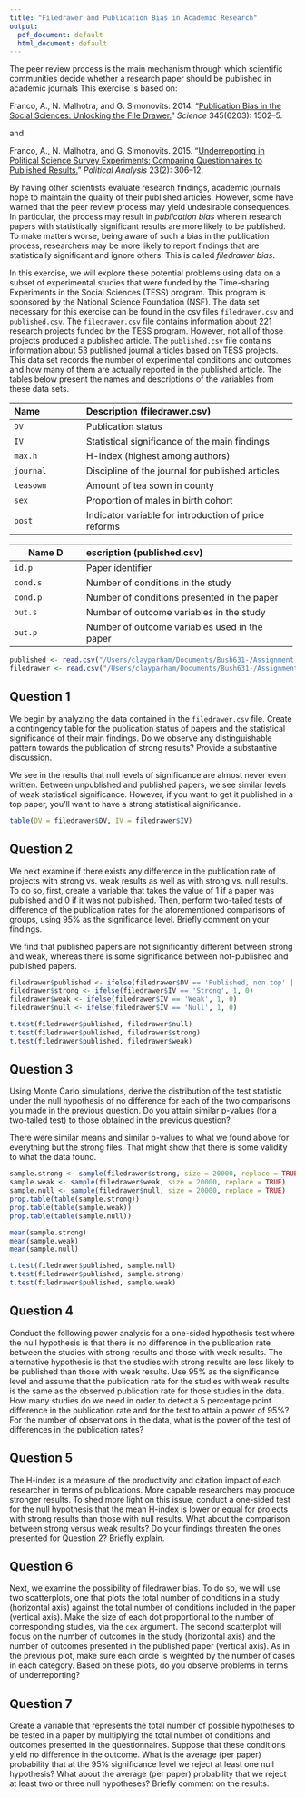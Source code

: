 ```yaml
---
title: "Filedrawer and Publication Bias in Academic Research"
output:
  pdf_document: default
  html_document: default
---
```


The peer review process is the main mechanism through which scientific
communities decide whether a research paper should be published in
academic journals This exercise is based on:

Franco, A., N. Malhotra, and G. Simonovits. 2014. “[Publication Bias 
 in the Social Sciences: Unlocking the File 
 Drawer.](http://dx.doi.org/10.1126/science.1255484)” *Science* 345(6203): 1502–5.

and 

Franco, A., N. Malhotra, and G. Simonovits. 2015. “[Underreporting in 
 Political Science Survey Experiments: Comparing Questionnaires to 
 Published Results.](http://dx.doi.org/10.1093/pan/mpv006)” 
 *Political Analysis* 23(2): 306–12. 

By having other scientists evaluate
research findings, academic journals hope to maintain the quality of
their published articles.  However, some have warned that the peer
review process may yield undesirable consequences.  In particular, the
process may result in *publication bias* wherein research papers
with statistically significant results are more likely to be
published.  To make matters worse, being aware of such a bias in the
publication process, researchers may be more likely to report findings
that are statistically significant and ignore others.  This is called
*filedrawer bias*.

In this exercise, we will explore these potential problems using data
on a subset of experimental studies that were funded by the
Time-sharing Experiments in the Social Sciences (TESS) program.  This
program is sponsored by the National Science Foundation (NSF). The
data set necessary for this exercise can be found in the csv files
`filedrawer.csv` and `published.csv`.  The
`filedrawer.csv` file contains information about 221 research
projects funded by the TESS program.  However, not all of those
projects produced a published article.  The `published.csv` file
contains information about 53 published journal articles based on TESS
projects. This data set records the number of experimental conditions
and outcomes and how many of them are actually reported in the
published article. The tables below present the names and descriptions of the variables from these data
sets.

------------------------------------------------------------------------------
 Name                Description (filedrawer.csv)
 ------------------- ---------------------------------------------------------
 `DV`                Publication status
 
 `IV`                Statistical significance of the main findings
 
 `max.h`             H-index (highest among authors)
 
 `journal`           Discipline of the journal for published articles
 
 `teasown`           Amount of tea sown in county 
 
 `sex`               Proportion of males in birth cohort
 
 `post`              Indicator variable for introduction of price reforms
------------------------------------------------------------------------------
 
------------------------------------------------------------------------------
 Name               Description (published.csv)
 ------------------- ---------------------------------------------------------
 `id.p`              Paper identifier
 
 `cond.s`            Number of conditions in the study
 
 `cond.p`            Number of conditions presented in the paper
 
 `out.s`             Number of outcome variables in the study
 
 `out.p`             Number of outcome variables used in the paper
------------------------------------------------------------------------------
```r
published <- read.csv("/Users/clayparham/Documents/Bush631-/Assignment 12/published.csv")
filedrawer <- read.csv("/Users/clayparham/Documents/Bush631-/Assignment 12/filedrawer.csv")
```
## Question 1
 
 We begin by analyzing the data contained in the
  `filedrawer.csv` file. Create a contingency table for the
  publication status of papers and the statistical significance of
  their main findings. Do we observe any distinguishable pattern
  towards the publication of strong results?  Provide a substantive
  discussion.

We see in the results that null levels of significance are almost never even written. Between unpublished and published papers, we see similar levels of weak statistical significance. However, if you want to get it published in a top paper, you'll want to have a strong statistical significance.
```r
table(DV = filedrawer$DV, IV = filedrawer$IV)
```

## Question 2

We next examine if there exists any difference in the
  publication rate of projects with strong vs. weak results as well as
  with strong vs. null results. To do so, first, create a variable
  that takes the value of 1 if a paper was published and 0 if it was
  not published.  Then, perform two-tailed tests of difference of the
  publication rates for the aforementioned comparisons of groups,
  using 95% as the significance level. Briefly comment on your
  findings.
  
We find that published papers are not significantly different between strong and weak, whereas there is some significance between not-published and published papers.
```r
filedrawer$published <- ifelse(filedrawer$DV == 'Published, non top' | filedrawer$DV == 'Published, top', 1, 0)
filedrawer$strong <- ifelse(filedrawer$IV == 'Strong', 1, 0)
filedrawer$weak <- ifelse(filedrawer$IV == 'Weak', 1, 0)
filedrawer$null <- ifelse(filedrawer$IV == 'Null', 1, 0)

t.test(filedrawer$published, filedrawer$null)
t.test(filedrawer$published, filedrawer$strong)
t.test(filedrawer$published, filedrawer$weak)


```
## Question 3

Using Monte Carlo simulations, derive the distribution of the
  test statistic under the null hypothesis of no difference for each
  of the two comparisons you made in the previous question. Do you
  attain similar p-values (for a two-tailed test) to those obtained in
  the previous question?
  
There were similar means and similar p-values to what we found above for everything but the strong files. That might show that there is some validity to what the data found.
```r
sample.strong <- sample(filedrawer$strong, size = 20000, replace = TRUE)
sample.weak <- sample(filedrawer$weak, size = 20000, replace = TRUE)
sample.null <- sample(filedrawer$null, size = 20000, replace = TRUE)
prop.table(table(sample.strong))
prop.table(table(sample.weak))
prop.table(table(sample.null))

mean(sample.strong)
mean(sample.weak)
mean(sample.null)

t.test(filedrawer$published, sample.null)
t.test(filedrawer$published, sample.strong)
t.test(filedrawer$published, sample.weak)


```
## Question 4

Conduct the following power analysis for a one-sided hypothesis
  test where the null hypothesis is that there is no difference in the
  publication rate between the studies with strong results and those
  with weak results.  The alternative hypothesis is that the studies
  with strong results are less likely to be published than those with
  weak results.  Use 95\% as the significance level and assume that
  the publication rate for the studies with weak results is the same
  as the observed publication rate for those studies in the data.  How
  many studies do we need in order to detect a 5 percentage point
  difference in the publication rate and for the test to attain a
  power of 95\%? For the number of observations in the data, what is
  the power of the test of differences in the publication rates?

## Question 5

The H-index is a measure of the productivity and citation impact
  of each researcher in terms of publications.  More capable
  researchers may produce stronger results.  To shed more light on
  this issue, conduct a one-sided test for the null hypothesis that
  the mean H-index is lower or equal for projects with strong results
  than those with null results.  What about the comparison between
  strong versus weak results?  Do your findings threaten the ones
  presented for Question 2?  Briefly explain.
  
## Question 6

Next, we examine the possibility of filedrawer bias.  To do so,
  we will use two scatterplots, one that plots the total number of
  conditions in a study (horizontal axis) against the total number of
  conditions included in the paper (vertical axis).  Make the size of
  each dot proportional to the number of corresponding studies, via
  the `cex` argument.  The second scatterplot will focus on the
  number of outcomes in the study (horizontal axis) and the number of
  outcomes presented in the published paper (vertical axis). As in the
  previous plot, make sure each circle is weighted by the number of
  cases in each category. Based on these plots, do you observe
  problems in terms of underreporting?
  
## Question 7

Create a variable that represents the total number of possible
  hypotheses to be tested in a paper by multiplying the total number
  of conditions and outcomes presented in the questionnaires. Suppose
  that these conditions yield no difference in the outcome. What is
  the average (per paper) probability that at the 95\% significance
  level we reject at least one null hypothesis?  What about the
  average (per paper) probability that we reject at least two or three
  null hypotheses?  Briefly comment on the results.

